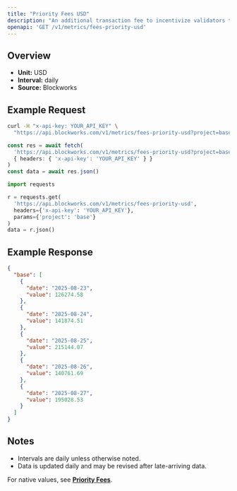 ```yaml
---
title: "Priority Fees USD"
description: "An additional transaction fee to incentivize validators to prioritize and execute transactions."
openapi: 'GET /v1/metrics/fees-priority-usd'
---
```


## Overview

- **Unit:** USD
- **Interval:** daily
- **Source:** Blockworks

## Example Request

<CodeGroup>

```bash cURL
curl -H "x-api-key: YOUR_API_KEY" \
  "https://api.blockworks.com/v1/metrics/fees-priority-usd?project=base"
```

```typescript TypeScript
const res = await fetch(
  'https://api.blockworks.com/v1/metrics/fees-priority-usd?project=base',
  { headers: { 'x-api-key': 'YOUR_API_KEY' } }
)
const data = await res.json()
```

```python Python
import requests

r = requests.get(
  'https://api.blockworks.com/v1/metrics/fees-priority-usd',
  headers={'x-api-key': 'YOUR_API_KEY'},
  params={'project': 'base'}
)
data = r.json()
```

</CodeGroup>

## Example Response

```json
{
  "base": [
    {
      "date": "2025-08-23",
      "value": 126274.58
    },
    {
      "date": "2025-08-24",
      "value": 141874.51
    },
    {
      "date": "2025-08-25",
      "value": 215144.07
    },
    {
      "date": "2025-08-26",
      "value": 140761.69
    },
    {
      "date": "2025-08-27",
      "value": 195028.53
    }
  ]
}
```

## Notes
- Intervals are daily unless otherwise noted.
- Data is updated daily and may be revised after late-arriving data.


<Note>For native values, see **[Priority Fees](./fees-priority)**.</Note>